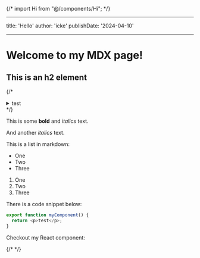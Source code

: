 {/* import Hi from "@/components/Hi"; */}

---

title: 'Hello'
author: 'icke'
publishDate: '2024-04-10'

---

# Welcome to my MDX page!

## This is an h2 element

{/* <details> */}
{/* <summary>test</summary>bla */}
{/* </details> */}

This is some **bold** and _italics_ text.

And another _italics_ text.

This is a list in markdown:

- One
- Two
- Three

1. One
1. Two
1. Three

There is a code snippet below:

```ts
export function myComponent() {
  return <p>test</p>;
}
```

Checkout my React component:

{/* <Hi /> */}
